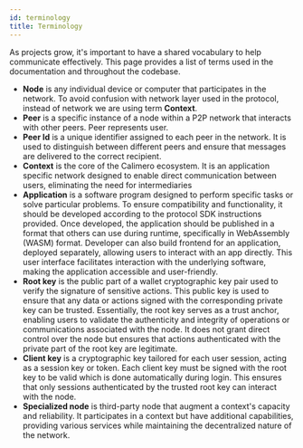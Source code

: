 ```yaml
---
id: terminology
title: Terminology
---
```


As projects grow, it's important to have a shared vocabulary to help communicate effectively. This page provides a list of terms used in the documentation and throughout the codebase.

- **Node** is any individual device or computer that participates in the network. To avoid confusion with network layer used in the protocol, instead of network we are using term **Context**.
- **Peer** is a specific instance of a node within a P2P network that interacts with other peers. Peer represents user.
- **Peer Id** is a unique identifier assigned to each peer in the network. It is used to distinguish between different peers and ensure that messages are delivered to the correct recipient.
- **Context** is the core of the Calimero ecosystem. It is an application specific network designed to enable direct communication between users, eliminating the need for intermediaries
- **Application** is a software program designed to perform specific tasks or solve particular problems. To ensure compatibility and functionality, it should be developed according to the protocol SDK instructions provided. Once developed, the application should be published in a format that others can use during runtime, specifically in WebAssembly (WASM) format. Developer can also build frontend for an application, deployed separately, allowing users to interact with an app directly. This user interface facilitates interaction with the underlying software, making the application accessible and user-friendly.
- **Root key** is the public part of a wallet cryptographic key pair used to verify the signature of sensitive actions. This public key is used to ensure that any data or actions signed with the corresponding private key can be trusted. Essentially, the root key serves as a trust anchor, enabling users to validate the authenticity and integrity of operations or communications associated with the node. It does not grant direct control over the node but ensures that actions authenticated with the private part of the root key are legitimate.
- **Client key** is a cryptographic key tailored for each user session, acting as a session key or token. Each client key must be signed with the root key to be valid which is done automatically during login. This ensures that only sessions authenticated by the trusted root key can interact with the node.
- **Specialized node** is third-party node that augment a context's capacity and reliability. It participates in a context but have additional capabilities, providing various services while maintaining the decentralized nature of the network.
